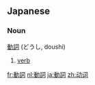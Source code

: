 ==Japanese==
===Noun===
[[動]][[詞]] (どうし, doushi)

# [[verb]]

[[fr:動詞]]
[[nl:動詞]]
[[ja:動詞]]
[[zh:动词]]